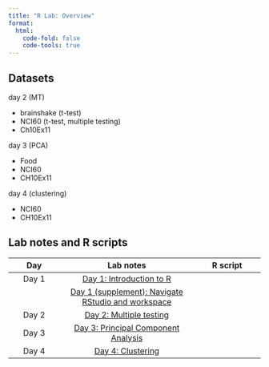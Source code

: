 ```yaml
---
title: "R Lab: Overview"
format: 
  html:
    code-fold: false
    code-tools: true
---
```


## Datasets

day 2 (MT)

- brainshake (t-test)
- NCI60 (t-test, multiple testing)
- Ch10Ex11

day 3 (PCA)

- Food
- NCI60 
- CH10Ex11

day 4 (clustering)

- NCI60
- CH10Ex11


## Lab notes and R scripts

|     Day      |                 Lab notes                |  R script  |
|:-------------:|:------------------------------------:|:-----------------:|
| Day 1   | [Day 1: Introduction to R](lab_day1_intro.qmd)  |   |
|    | [Day 1 (supplement): Navigate RStudio and workspace](lab_day1s_rstudio.qmd)  |   |
| Day 2  | [Day 2: Multiple testing](lab_day2_testing.qmd)  |   |
| Day 3  | [Day 3: Principal Component Analysis](lab_day3_pca.qmd) | |
| Day 4  | [Day 4: Clustering](lab_day4_clustering.qmd) | |




